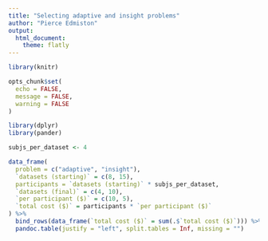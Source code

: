 ```yaml
---
title: "Selecting adaptive and insight problems"
author: "Pierce Edmiston"
output:
  html_document:
    theme: flatly
---
```


```r
library(knitr)

opts_chunk$set(
  echo = FALSE,
  message = FALSE,
  warning = FALSE
)

library(dplyr)
library(pander)
```

```r
subjs_per_dataset <- 4

data_frame(
  problem = c("adaptive", "insight"),
  `datasets (starting)` = c(8, 15),
  participants = `datasets (starting)` * subjs_per_dataset,
  `datasets (final)` = c(4, 10),
  `per participant ($)` = c(10, 5),
  `total cost ($)` = participants * `per participant ($)`
) %>% 
  bind_rows(data_frame(`total cost ($)` = sum(.$`total cost ($)`))) %>%
  pandoc.table(justify = "left", split.tables = Inf, missing = "")
```
